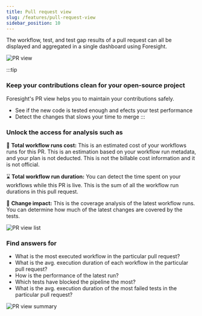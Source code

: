 ```yaml
---
title: Pull request view
slug: /features/pull-request-view
sidebar_position: 10
---
```

The workflow, test, and test gap results of a pull request can all be 
displayed and aggregated in a single dashboard using Foresight.

![PR view](/img/features/pr-view.gif)

:::tip
### Keep your contributions clean for your open-source project
Foresight's PR view helps you to maintain your contributions safely. 
- See if the new code is tested enough and efects your test performance
- Detect the changes that slows your time to merge
:::

### Unlock the access for analysis such as

🤑 **Total workflow runs cost:** This is an estimated cost of your workflows runs for this PR. This is an estimation based on your workflow run metadata, and your plan is not deducted. This is not the billable cost information and it is not official.

⌛️ **Total workflow run duration:** You can detect the time spent on your workflows while this PR is live. This is the sum of all the workflow run durations in this pull request. 

🫣 **Change impact:** This is the coverage analysis of the latest workflow runs. You can determine how much of the latest changes are covered by the tests.

![PR view list](/img/features/pr-view-list.png)

### Find answers for
- What is the most executed workflow in the particular pull request?
- What is the avg. execution duration of each workflow in the particular pull request?
- How is the performance of the latest run?
- Which tests have blocked the pipeline the most?
- What is the avg. execution duration of the most failed tests in the particular pull request?

![PR view summary](/img/features/pr-view-summary.png)

